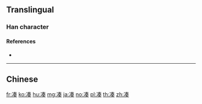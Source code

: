 {{also|湊}}
==Translingual==

===Han character===
{{Han char|rn=15|rad=冫|as=09|sn=11|four=3518|canj=IMQKK|ids=⿰冫奏 <small>(GT)</small>,⿰冫⿱𡗗夭 <small>(JK)</small>}}

====References====
* {{Han ref|kx=0133.091|dkj=01683|dj=0297.140|hdz=10299.140|uh=51D1|ud=20945}}

----

==Chinese==
{{zh-see|湊}}

[[fr:凑]]
[[ko:凑]]
[[hu:凑]]
[[mg:凑]]
[[ja:凑]]
[[no:凑]]
[[pl:凑]]
[[th:凑]]
[[zh:凑]]